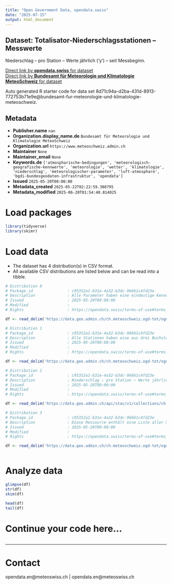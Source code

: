 ```yaml
---
title: "Open Government Data, opendata.swiss"
date: "2025-07-15"
output: html_document
---
```


## Dataset: Totalisator-Niederschlagsstationen – Messwerte

Niederschlag – pro Station – Werte jährlich ('y') – seit Messbeginn.

[Direct link by **opendata.swiss** for dataset](https://opendata.swiss/de/dataset/totalisator-niederschlagsstationen-messwerte)<br>
[Direct link by **Bundesamt für Meteorologie und Klimatologie MeteoSchweiz** for dataset](https://www.meteoschweiz.admin.ch/service-und-publikationen/service/open-data.html)

Auto generated R starter code for data set 8d71c94a-d2ba-431d-8913-772753b71e9e@bundesamt-fur-meteorologie-und-klimatologie-meteoschweiz.

## Metadata

- **Publisher.name** `nan`
- **Organization.display_name.de** `Bundesamt für Meteorologie und Klimatologie MeteoSchweiz`
- **Organization.url** `https://www.meteoschweiz.admin.ch`
- **Maintainer** `None`
- **Maintainer_email** `None`
- **Keywords.de** `['atmospharische-bedingungen', 'meteorologisch-geografische-kennwerte', 'meteorologie', 'wetter', 'klimatologie', 'niederschlag', 'meteorologischer-parameter', 'luft-atmosphare', 'bgdi-bundesgeodaten-infrastruktur', 'opendata']`
- **Issued** `2025-05-20T00:00:00`
- **Metadata_created** `2025-05-22T02:22:59.308795`
- **Metadata_modified** `2025-06-20T01:54:40.814025`


# Load packages

```r

library(tidyverse)
library(skimr)

```

# Load data

-   The dataset has 4 distribution(s) in CSV format.
-   All available CSV distributions are listed below and can be read into a tibble.

```r

# Distribution 0
# Package_id               : c95352a1-b31e-4a32-b3dc-96661c4fd23e
# Description              : Alle Parameter haben eine eindeutige Kennung, die von der zeitlichen Auflösung abhängig ist. Diese Ressource enthält eine Liste aller Parameterkennungen mit Erläuterung, Zeitintervall, Dezimalstellen, Datentyp und Masseinheit.
# Issued                   : 2025-05-20T00:00:00
# Modified                 : 
# Rights                   : https://opendata.swiss/terms-of-use#terms_by

df <- read_delim('https://data.geo.admin.ch/ch.meteoschweiz.ogd-tot/ogd-tot_meta_parameters.csv')

# Distribution 1
# Package_id               : c95352a1-b31e-4a32-b3dc-96661c4fd23e
# Description              : Alle Stationen haben eine aus drei Buchstaben bestehende Kennung (z.B. "BER" für "Bern/Zollikofen" oder "LUG" für "Lugano"). Diese Ressource enthält eine Liste aller Stationskennungen mit Namen, Kanton, Wigos ID, Stationstyp, Höhe, Koordinaten, Ausrichtung und URL der Stationsdetailseiten.
# Issued                   : 2025-05-20T00:00:00
# Modified                 : 
# Rights                   : https://opendata.swiss/terms-of-use#terms_by

df <- read_delim('https://data.geo.admin.ch/ch.meteoschweiz.ogd-tot/ogd-tot_meta_stations.csv')

# Distribution 2
# Package_id               : c95352a1-b31e-4a32-b3dc-96661c4fd23e
# Description              : Niederschlag – pro Station – Werte jährlich ('y') – seit Messbeginn.
# Issued                   : 2025-05-20T00:00:00
# Modified                 : 
# Rights                   : https://opendata.swiss/terms-of-use#terms_by

df <- read_delim('https://data.geo.admin.ch/api/stac/v1/collections/ch.meteoschweiz.ogd-tot')

# Distribution 3
# Package_id               : c95352a1-b31e-4a32-b3dc-96661c4fd23e
# Description              : Diese Ressource enthält eine Liste aller Stationen und Parameter mit Start- und Enddatum der Messungen.
# Issued                   : 2025-05-20T00:00:00
# Modified                 : 
# Rights                   : https://opendata.swiss/terms-of-use#terms_by

df <- read_delim('https://data.geo.admin.ch/ch.meteoschweiz.ogd-tot/ogd-tot_meta_datainventory.csv')



```

# Analyze data

```r

glimpse(df)
str(df)
skim(df)

head(df)
tail(df)

```

# Continue your code here...

```r

```

------------------------------------------------------------------------

# Contact

opendata.en@meteoswiss.ch | opendata.en@meteoswiss.ch
